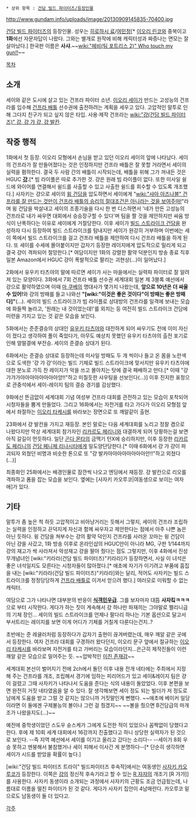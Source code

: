  * 상위 항목 : [[건담 빌드 파이터즈/등장인물]]

http://www.gundam.info/uploads/image/20130909145835-70400.jpg

[[건담 빌드 파이터즈]]의 등장인물. 성우는 [[히로하시 료]]/[[여민정]][* [[이오리 린코]]와 중복이고 '''1화'''에선 자문자답이 나왔다. 그와는 별개로 원작에 비해 캐릭터성과 짜증나는 면모는 잘 살아났다.] 한국판 이름은 '''사샤'''.~~[[wiki:"헤비(팀 포트리스 2)" Who touch my gun!!]]~~

[[목차]]
== 소개 ==
세이와 같은 도시에 살고 있는 건프라 파이터 소년. [[이오리 세이]]가 만드는 고성능의 건프라를 입수해 [[건프라 배틀]] 선수권에 출전하려는 계획을 세우고 있다. 고압적인 말투로 인해 그다지 친구가 되고 싶지 않은 타입. 사용·제작 건프라는 [[wiki:"걍(건담 빌드 파이터즈)" 걍, 걍 갸 걍, 걍 발칸]].
== 작중 행적 ==
1화에서 첫 등장. 이오리 모형에서 손님을 받고 있던 이오리 세이의 앞에 나타났다. 세이의 건프라가 잘 만들어졌다는 것은 인정하지만 건프라 배틀은 잘 못할 거라면서 세이의 실력을 폄하한다. 결국 두 사람 간의 배틀이 시작되는데, 배틀을 위해 그가 꺼내든 것은 HGUC '''[[걍]].'''[* 빔 라이플은 따로 추가한 것. 걍은 원래 빔 라이플이 없다. 또한 미사일 쉴드에 와이어를 연결해서 쉴드를 사출할 수 있고 사출한 쉴드를 회수할 수 있도록 개조했다.] 사자키는 걍으로 세이의 [[윙 건담]]을 압도하면서 세이에게 "[[wiki:"샤아 아즈나블" 건프라를 잘 만드는 것만이 건프라 배틀의 승리의 절대조건은 아니라는 것을 보여주마!]]"라며 윙 건담을 박살내고 세이의 조종기술을 다시 한 번 디스하면서 '네가 만든 고성능의 건프라로 내가 싸우면 대회에서 승승장구할 수 있다'며 팀을 짤 것을 제안하지만 싸움 방식이 난폭하다는 이유로 세이에게 거절당한다. 이후 세이가 [[빌드 스트라이크 건담]]을 완성하자 다시 등장하여 빌드 스트라이크를 탐내지만 세이가 완강히 거부하며 이번에는 세이 쪽에서 빌드 스트라이크를 걸고 건프라 배틀을 제안하여 다시 건프라 배틀을 하게 된다. 또 세이를 수세에 몰아붙이지만 갑자기 등장한 레이지에게 압도적으로 밀리게 되고 결국 걍이 격파되어 절망한다.[* 여담이지만 1화의 강렬한 활약 덕분인지 방송 종료 직후 일본 Amazon에서 HGUC 걍이 폭발적으로 팔리는 괴현상(...)이 일어났다.]

2화에서 유우키 타츠야의 말에 따르면 세이가 사는 마을에서는 실력파 파이터로 잘 알려져 있는 모양이다. 3화에서 7회 건프라 배틀 선수권 세계대회 일본 제 3블록 예선에서 걍으로 활약하였으며 이때 [[마 쿠베]]의 명대사가 몇가지 나왔는데, '''앞으로 10년은 더 싸울 수 있어!'''와 걍의 방패를 들고 나와선 '''"[wiki:"이것은 좋은 것이다"이 방패는 좋은 방패다]"'''(…). 세이의 빌드 스트라이크가 빔 라이플로 상대방의 건프라를 일격에 보내는 모습에 화들짝 놀라고, '원래는 내 것이었는데!'를 외치는 등 여전히 빌드 스트라이크 건담에 미련을 가지고 있는 것 같은 모습을 보인다.

5화에서는 준준결승의 상대인 [[유우키 타츠야]]와 대전하게 되어 싸우기도 전에 이미 자신이 졌다고 생각하여 풀이 죽었다가, 아무도 예상치 못했던 유우키 타츠야의 출전 포기로 인해 얼떨결에 부전승. 세이의 준결승 상대가 된다.

6화에서는 준결승 상대로 등장하는데 미사일 방패도 두 개 씩이나 들고 온 몸을 노란색으로 도색한 '걍 갸 걍'이라는 빌드 기체로 빌드 스트라이크에 맞서지만 유우키 타츠야에 대한 분노로 가득 찬 레이지가 악을 쓰고 몰아치는 탓에 결국 패배하고 만다.[* 이때 "걍 갸갸가아아아아아아아아앙!!"하고 미칠듯한 샤우팅을 선보인다(...)] 이후 진지한 표정으로 관중석에서 세이-레이지 팀의 결승 경기를 감상했다.

9화에선 뜬금없이 세계대회 기념 여성부 건프라 대회를 관전하고 있는 모습이 포착되어 시청자들을 뿜게 만들었다. 그리고 16화에서는 자전거를 타고 가다가 이오리 모형점 앞에서 좌절하는 [[이오리 타케시]]를 바라보는 장면으로 또 깨알같이 출현.

23화에서 걍 발칸을 가지고 재등장. 본인 말로는 다음 세계대회를 노리고 정찰 겸으로 나왔다지만 막상 세계대회 참가자인 [[리카르도 페리니]]와 대결하게 되어 당황하는걸 보면 아직 갈길이 먼듯하다. 일단 [[곤다 몬타]]의 금맥기 턴X에 승리하지만, 이후 등장한 [[리카르도 페리니]]의 [[건담 페니체 리나시타]]에게 일도양단당한다.[* 이때 6화에서 걍 갸 걍이 파괴되자 외쳤던 비명과 비슷한 톤으로 또 "걍 발카아아아아아아아아안!!"하고 외쳤다(...)]

최종화인 25화에서는 배경인물로 잠깐씩 나오고 엔딩에서 재등장. 걍 발칸으로 리오를 격파하고 폼을 잡는 모습을 보인다. 옆에는 [사자키 카오루코|여동생으로 보이는 여자애]가 있다.

== 기타 ==
말투가 좀 높은 척 하듯 고압적이고 비아냥거리는 듯해서 그렇지, 세이의 건프라 조립하는 실력을 인정하고 끈덕지게 자신과 함께 싸우자고 제안한다는 점에서 아주 나쁜 놈은 아닌 듯하다. 윙 건담을 쳐부수는 걍의 활약 덕인지 건프라를 사러온 꼬마는 윙 건담이 아닌 걍을 사갔고, 1화 방송 이후로 온라인샵의 HGUC만이 아니라 MG, 구판 1/144까지 걍의 재고가 싹 사라져서 악성재고 걍을 팔아 줬다는 점도 그렇지만, 이후 4화에서 진성 무개념녀인 [wiki:"키라라(건담 빌드 파이터즈)"키라라]가 등장하면서, 사실 이 녀석은 좋은 녀석일지도 모른다는 시청자들이 많아졌다.[* 애초에 자기가 이기려고 부품에 흠집을 내는 [wiki:"키라라(건담 빌드 파이터즈)"키라라]와는 달리, 적어도 사자키는 빌드 스트라이크를 정정당당하게 [[건프라 배틀]]로 이겨서 얻으려 했다.] 여러모로 미워할 수 없는 캐릭터.

여담으로 그가 나타나면 대부분의 반응이 '''[[식객민우]]급'''. 그를 보자마자 대뜸 '''사자킼ㅋㅋㅋ'''으로 부터 시작한다. 게다가 하는 짓이 계속해서 걍 하나만 파재끼는 그야말로 펠리니급의 기체 장인... 세이의 빌드 스트라이크를 언제나 팔다리 하나는 기본 옵션으로 달고서 부서트리는 레이지를 보면 이게 어디가 기체를 거칠게 다룬다는건지..? 

초반에는 준 레귤러처럼 등장하다가 갑자기 출현이 끊겨버렸는데, 매우 깨알 같은 곳에서 등장한다. 여자 건프라 대회를 구경하러 왔다던지, 이오리 문구 앞에서 절규하는 [[이오리 타케시]]를 바라보며 자전거를 타고 가버리는 모습이라던지...은근히 제작진들이 이런 깨알 같은 모습으로 밀어주는 듯. ~~압박적인 [[미친 존재감]]~~

세계대회 본선이 벌어지기 전에 2ch에서 돌던 이후 내용 전개 네타에는 주최에서 지정해 주는 건프라를 개조, 조립해서 경기에 임하는 피리어드가 있고 세이&레이지 팀은 걍이 걸렸고 그때 사자키가 나타나서 도움을 준다는 식의 내용이 돌았었다. 이후 본편을 보면 완전히 거짓 네타였음을 알 수 있다. 잘 생각해보면 세이 정도 되는 빌더가 저 정도로 남에게 도움을 받고 그럴 것 같지는 않으니까 거짓말인게 뻔했다. ~~애초에 베이커 일당이라면 이 둘에겐 구제불능의 볼이나 그런 걸 줬겠지~~ ~~볼을 줬으면 B건담급의 마개조가 나왔을지도(...)~~

예전에 중학생이었던 스도우 슌스케가 그에게 도전한 적이 있었으나 꼼짝없이 당했다고 한다. 후에 제 10회 세계 대회에서 16강까지 진출했다고 하니 상당한 실력자가 된 것으로 보인다. --즉 지역 예선에서 세이를 이기고 올리고 갔다는 소리다-- --세이가 8회 우승 못하고 멘붕해서 불참했거나 세이 피해서 이사간 게 분명하다--[* 단순히 생각하면 세이가 시드를 받았을 확률이 높다.]

[wiki:"건담 빌드 파이터즈 트라이" 빌드파이터즈 후속작]에서는 여동생인 [[사자키 카오루코]]가 등장한다. 이쪽은 [[걍]]의 정신적 후속기라고 할 수 있는 [[R 쟈쟈]]의 개조기 [R 갸갸]]를 사용한다. 사자키 동생이라 소개되는 과정에서 사자키의 근황도 조금 언급됬는데, 나름대로 이름을 떨친 파이터가 된 것 같다. 게다가 사자키 집안이 4남매란다. 카오루코 밑으로도 남동생이 둘 더 있다고. 

[[각주]]
